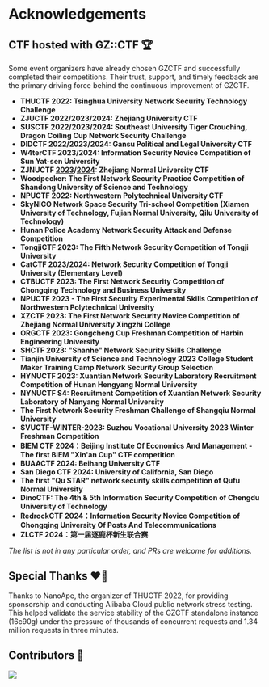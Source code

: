 # Acknowledgements

## CTF hosted with GZ::CTF 🏆

Some event organizers have already chosen GZCTF and successfully completed their competitions. Their trust, support, and timely feedback are the primary driving force behind the continuous improvement of GZCTF.

- **THUCTF 2022: Tsinghua University Network Security Technology Challenge**
- **ZJUCTF 2022/2023/2024: Zhejiang University CTF**
- **SUSCTF 2022/2023/2024: Southeast University Tiger Crouching, Dragon Coiling Cup Network Security Challenge**
- **DIDCTF 2022/2023/2024: Gansu Political and Legal University CTF**
- **W4terCTF 2023/2024: Information Security Novice Competition of Sun Yat-sen University**
- **ZJNUCTF [2023](https://github.com/A1natas/zjnuctf-school-contest-2023)/[2024](https://github.com/A1natas/zjnuctf-school-contest-2024): Zhejiang Normal University CTF**
- **Woodpecker: The First Network Security Practice Competition of Shandong University of Science and Technology**
- **NPUCTF 2022: Northwestern Polytechnical University CTF**
- **SkyNICO Network Space Security Tri-school Competition (Xiamen University of Technology, Fujian Normal University, Qilu University of Technology)**
- **Hunan Police Academy Network Security Attack and Defense Competition**
- **TongjiCTF 2023: The Fifth Network Security Competition of Tongji University**
- **CatCTF 2023/2024: Network Security Competition of Tongji University (Elementary Level)**
- **CTBUCTF 2023: The First Network Security Competition of Chongqing Technology and Business University**
- **NPUCTF 2023 - The First Security Experimental Skills Competition of Northwestern Polytechnical University**
- **XZCTF 2023: The First Network Security Novice Competition of Zhejiang Normal University Xingzhi College**
- **ORGCTF 2023: Gongcheng Cup Freshman Competition of Harbin Engineering University**
- **SHCTF 2023: "Shanhe" Network Security Skills Challenge**
- **Tianjin University of Science and Technology 2023 College Student Maker Training Camp Network Security Group Selection**
- **HYNUCTF 2023: Xuantian Network Security Laboratory Recruitment Competition of Hunan Hengyang Normal University**
- **NYNUCTF S4: Recruitment Competition of Xuantian Network Security Laboratory of Nanyang Normal University**
- **The First Network Security Freshman Challenge of Shangqiu Normal University**
- **SVUCTF-WINTER-2023: Suzhou Vocational University 2023 Winter Freshman Competition**
- **BIEM CTF 2024：Beijing Institute Of Economics And Management - The first BIEM "Xin'an Cup" CTF competition**
- **BUAACTF 2024: Beihang University CTF**
- **San Diego CTF 2024: University of California, San Diego**
- **The first "Qu STAR" network security skills competition of Qufu Normal University**
- **DinoCTF: The 4th & 5th Information Security Competition of Chengdu University of Technology**
- **RedrockCTF 2024：Information Security Novice Competition of Chongqing University Of Posts And Telecommunications**  
- **ZLCTF 2024：第一届逐鹿杯新生联合赛**

_The list is not in any particular order, and PRs are welcome for additions._

## Special Thanks ❤️‍🔥

Thanks to NanoApe, the organizer of THUCTF 2022, for providing sponsorship and conducting Alibaba Cloud public network stress testing. This helped validate the service stability of the GZCTF standalone instance (16c90g) under the pressure of thousands of concurrent requests and 1.34 million requests in three minutes.

## Contributors 👋

<a href="https://github.com/GZTimeWalker/GZCTF/graphs/contributors">
  <img src="https://contrib.rocks/image?repo=GZTimeWalker/GZCTF" />
</a>
